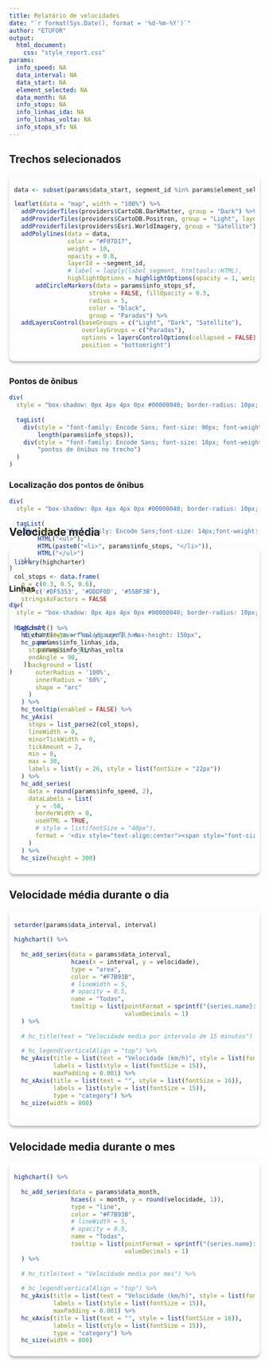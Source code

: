 ```yaml
---
title: Relatório de velocidades
date: "`r format(Sys.Date(), format = '%d-%m-%Y')`"
author: "ETUFOR"
output: 
  html_document:
    css: "style_report.css"
params:
  info_speed: NA
  data_interval: NA
  data_start: NA
  element_selected: NA
  data_month: NA
  info_stops: NA
  info_linhas_ida: NA
  info_linhas_volta: NA
  info_stops_sf: NA
---
```


## Trechos selecionados

<div style="box-shadow: 0px 4px 4px 0px #00000040; border-radius: 10px; padding: 10px; margin-bottom: 30px">

```r

data <- subset(params$data_start, segment_id %in% params$element_selected)

leaflet(data = "map", width = "100%") %>%
  addProviderTiles(providers$CartoDB.DarkMatter, group = "Dark") %>%
  addProviderTiles(providers$CartoDB.Positron, group = "Light", layerId = "epa") %>%
  addProviderTiles(providers$Esri.WorldImagery, group = "Satellite") %>%
  addPolylines(data = data,
               color = "#F07D17",
               weight = 10,
               opacity = 0.8,
               layerId = ~segment_id,
               # label = lapply(label_segment, htmltools::HTML),
               highlightOptions = highlightOptions(opacity = 1, weight = 10, color = "#F07D17")) %>%
      addCircleMarkers(data = params$info_stops_sf,  
                     stroke = FALSE, fillOpacity = 0.5,
                     radius = 5,
                     color = "black",
                     group = "Paradas") %>%
  addLayersControl(baseGroups = c("Light", "Dark", "Satellite"),
                   overlayGroups = c("Paradas"),
                   options = layersControlOptions(collapsed = FALSE),
                   position = "bottomright") 

```

</div>

<div style= "margin-bottom: 100px; height: 200px">

<div class='fluid-row'>

<div class='col-md-4'>

### Pontos de ônibus


```r
div(
  style = "box-shadow: 0px 4px 4px 0px #00000040; border-radius: 10px; padding: 10px; background: #F07D1726;",
  
  tagList(
    div(style = "font-family: Encode Sans; font-size: 90px; font-weight: 700; line-height: 113px; letter-spacing: 0em; text-align: center;",  
        length(params$info_stops)),
    div(style = "font-family: Encode Sans; font-size: 18px; font-weight: 500; line-height: 30px; letter-spacing: 0em; text-align: center;",
        "pontos de ônibus no trecho")
  )
)

```
</div>

<div class='col-md-4'>

###  Localização dos pontos de ônibus



```r

div(
  style = "box-shadow: 0px 4px 4px 0px #00000040; border-radius: 10px; padding: 10px;",
  
  tagList(
    div(style = "font-family: Encode Sans;font-size: 14px;font-weight: 400;line-height: 25px;letter-spacing: 0em;text-align: left; overflow-y: scroll; max-height: 150px",
        HTML("<ul>"),
        HTML(paste0("<li>", params$info_stops, "</li>")),
        HTML("</ul>")
    ))
)

```

</div>

<div class='col-md-4'>


### Linhas


```r

div(
  style = "box-shadow: 0px 4px 4px 0px #00000040; border-radius: 10px; padding: 10px; background: #F07D1726;",
  
  tagList(
    div(style="overflow-y: scroll; max-height: 150px",
        params$info_linhas_ida,
        params$info_linhas_volta
        
    ))
)

```
</div>
</div>
</div>

## Velocidade média

<div style="box-shadow: 0px 4px 4px 0px #00000040; border-radius: 10px; padding: 10px">

```r
library(highcharter)

col_stops <- data.frame(
  q = c(0.3, 0.5, 0.6),
  c = c('#DF5353', '#DDDF0D', '#55BF3B'),
  stringsAsFactors = FALSE
)


highchart() %>%
  hc_chart(type = "solidgauge") %>%
  hc_pane(
    startAngle = -90,
    endAngle = 90,
    background = list(
      outerRadius = '100%',
      innerRadius = '60%',
      shape = "arc"
    )
  ) %>%
  hc_tooltip(enabled = FALSE) %>% 
  hc_yAxis(
    stops = list_parse2(col_stops),
    lineWidth = 0,
    minorTickWidth = 0,
    tickAmount = 2,
    min = 0,
    max = 30,
    labels = list(y = 26, style = list(fontSize = "22px"))
  ) %>%
  hc_add_series(
    data = round(params$info_speed, 2),
    dataLabels = list(
      y = -50,
      borderWidth = 0,
      useHTML = TRUE,
      # style = list(fontSize = "40px"),
      format = '<div style="text-align:center"><span style="font-size:25px">{y}</span><br/><span style="font-size:12px;opacity:0.4">km/h</span></div>'
    )
  ) %>% 
  hc_size(height = 300)

```
</div>

## Velocidade média durante o dia

<div style="box-shadow: 0px 4px 4px 0px #00000040; border-radius: 10px; padding: 10px">

```r

setorder(params$data_interval, interval)

highchart() %>%
  
  hc_add_series(data = params$data_interval,
                hcaes(x = interval, y = velocidade),
                type = "area",
                color = "#F7B93B",
                # lineWidth = 5,
                # opacity = 0.5,
                name = "Todas",
                tooltip = list(pointFormat = sprintf("{series.name}: {point.y} km/h"),
                               valueDecimals = 1)
  ) %>%
  
  # hc_title(text = "Velocidade media por intervalo de 15 minutos") %>%
  
  # hc_legend(verticalAlign = "top") %>%
  hc_yAxis(title = list(text = "Velocidade (km/h)", style = list(fontSize = 16)),
           labels = list(style = list(fontSize = 15)),
           maxPadding = 0.001) %>%
  hc_xAxis(title = list(text = "", style = list(fontSize = 16)),
           labels = list(style = list(fontSize = 15)),
           type = "category") %>%
  hc_size(width = 800)



```
</div>

## Velocidade media durante o mes

<div style="box-shadow: 0px 4px 4px 0px #00000040; border-radius: 10px; padding: 10px">

```r

highchart() %>%
  
  hc_add_series(data = params$data_month,
                hcaes(x = month, y = round(velocidade, 1)),
                type = "line",
                color = "#F7B93B",
                # lineWidth = 5,
                # opacity = 0.5,
                name = "Todas",
                tooltip = list(pointFormat = sprintf("{series.name}: {point.y} km/h"),
                               valueDecimals = 1)
  ) %>%
  
  # hc_title(text = "Velocidade media por mes") %>%
  
  # hc_legend(verticalAlign = "top") %>%
  hc_yAxis(title = list(text = "Velocidade (km/h)", style = list(fontSize = 16)),
           labels = list(style = list(fontSize = 15)),
           maxPadding = 0.001) %>%
  hc_xAxis(title = list(text = "", style = list(fontSize = 16)),
           labels = list(style = list(fontSize = 15)),
           type = "category") %>%
  hc_size(width = 800)

```
</div>



